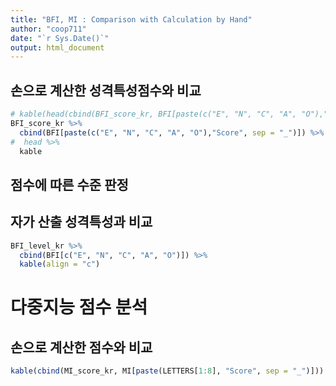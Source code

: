 ```yaml
---
title: "BFI, MI : Comparison with Calculation by Hand"
author: "coop711"
date: "`r Sys.Date()`"
output: html_document
---
```


<!--
# Data Reading

`join()`을 사용하기 위하여 `dplyr` 패키지는 사전에 등록

```r
library(knitr)
library(pander)
library(magrittr)
library(dplyr)
panderOptions("table.split.table", Inf)
```

## 필수 자료 읽어들이기

```r
load("./BFI_MI_AR2002.RData")
str(BFI)
str(MI)
str(class_roll)
options(width = 180)
```

# Big Five Inventory First

## 각 특성에 맞는 점수끼리 합산.

```r
# E <- BFI$E1 + BFI$E2
# N <- BFI$N1 + BFI$N2
# C <- BFI$C1 + BFI$C2
# A <- BFI$A1 + BFI$A2 + BFI$A3
# O <- BFI$O1 + BFI$O2 + BFI$O3
```

data frame으로 정리하고, 한글 명칭 부여

```r
#> 응답 값을 
# BFI_data <- BFI[3:14]
#> 각 변수명의 첫 글짜를 떼어내어 R 오브젝트로 저장
abb_BFI <- c("E", "N", "C", "A", "O")
#> 성격 특성별 점수 합산
BFI_score <- abb_BFI %>%
  sapply(. %>% {BFI[3:14][, `==`(BFI[3:14] %>% names %>% substr(1, 1), .)] %>% 
      apply(1, sum)}) %>%
  data.frame
# BFI_score <- data.frame(sapply(abb_BFI, 
#                                function(x) apply(BFI_data[, substr(names(BFI_data), 1, 1) == x], 1, sum)))
# BFI_score <- data.frame(mapply(function(x) apply(BFI_data[, substr(names(BFI_data), 1, 1) == x], 1, sum), abb_BFI))
#> 성격 특성별 점수에 이름 부여
names(BFI_score) <- abb_BFI
#> 성격 특성의 한글 이름 저장
BFI_type_kr <- c("외향성", "신경성", "성실성", "친화성", "개방성")
#> 성격 특성 한글 버전 저장
BFI_score_kr <- BFI_score
names(BFI_score_kr) <- BFI_type_kr
#> 학번을 행이름으로 설정
rownames(BFI_score_kr) <- BFI$ID
kable(head(BFI_score_kr))
```
-->

## 손으로 계산한 성격특성점수와 비교

```r
# kable(head(cbind(BFI_score_kr, BFI[paste(c("E", "N", "C", "A", "O"),"Score", sep = "_")])))
BFI_score_kr %>%
  cbind(BFI[paste(c("E", "N", "C", "A", "O"),"Score", sep = "_")]) %>%
#  head %>%
  kable
```

## 점수에 따른 수준 판정

<!--
### `ifelse()`

```r
E_level_kr <- BFI_score %$%
  ifelse(E <= 4, "낮음", ifelse(E <= 6, "중하", ifelse(E <= 8, "중상", "높음"))) 
N_level_kr <- BFI_score %$%
  ifelse(N <= 4, "낮음", ifelse(N <= 6, "중하", ifelse(N <= 8, "중상", "높음")))
C_level_kr <- BFI_score %$%
  ifelse(C <= 4, "낮음", ifelse(C <= 6, "중하", ifelse(C <= 8, "중상", "높음")))
A_level_kr <-  BFI_score %$%
  ifelse(A <= 10, "낮음", ifelse(A <= 12, "중하", ifelse(A <= 13, "중상", "높음")))
O_level_kr <-  BFI_score %$%
  ifelse(O <= 8, "낮음", ifelse(O <= 10, "중하", ifelse(O <= 12, "중상", "높음")))
```

```r
E_level_kr <- BFI_score %$%
  ifelse(.$E <= 4, "낮음", ifelse(.$E <= 6, "중하", ifelse(.$E <= 8, "중상", "높음"))) 
N_level_kr <- BFI_score %$%
  ifelse(.$N <= 4, "낮음", ifelse(.$N <= 6, "중하", ifelse(.$N <= 8, "중상", "높음")))
C_level_kr <- BFI_score %$%
  ifelse(.$C <= 4, "낮음", ifelse(.$C <= 6, "중하", ifelse(.$C <= 8, "중상", "높음")))
A_level_kr <-  BFI_score %$%
  ifelse(.$A <= 10, "낮음", ifelse(.$A <= 12, "중하", ifelse(.$A <= 13, "중상", "높음")))
O_level_kr <-  BFI_score %$%
  ifelse(.$O <= 8, "낮음", ifelse(.$O <= 10, "중하", ifelse(.$O <= 12, "중상", "높음")))
```

ordered factor 로 구성된 data frame 으로 정리

```r
BFI_level <- data.frame(E_level_kr, N_level_kr, C_level_kr, A_level_kr, O_level_kr)
BFI_level_kr <- BFI_level %>%
  lapply(. %>% factor(., levels = c("낮음", "중하", "중상", "높음"), ordered = TRUE)) %>%
  data.frame
# BFI_level_kr <- data.frame(lapply(BFI_level, 
#                                   function(x) factor(x, levels = c("낮음", "중하", "중상", "높음"), 
#                                                      ordered = TRUE)))
dimnames(BFI_level_kr) <- list(ID = BFI$ID, BFI_type_kr)
kable(head(BFI_level_kr))
```

### `mapply()`

위 과정은 다음과 같이 사용자 함수와 `mapply()` 또는 `lapply()`를 이용하여 다소 줄일 수도 있다.

```r
criteria <- function(x, a = c(4, 6, 8)){
  ifelse(x <= a[1], "낮음", ifelse(x <= a[2], "중하", ifelse(x <= a[3], "중상", "높음")))
}
a <- list(c(4, 6, 8), c(4, 6, 8), c(4, 6, 8), c(10, 12, 13), c(8, 10, 12)) 
BFI_level_kr <- BFI_score %>%
  mapply(criteria, ., a = a) %>%
  data.frame %>%
  lapply(. %>% factor(., levels = c("낮음", "중하", "중상", "높음"), ordered = TRUE)) %>%
  data.frame
# BFI_level <- data.frame(mapply(criteria, BFI_score, a = a))
# BFI_level_kr <- data.frame(lapply(BFI_level, 
#                                     function(x) factor(x, levels = c("낮음", "중하", "중상", "높음"), 
#                                                        ordered = TRUE)))
dimnames(BFI_level_kr) <- list(ID = BFI$ID, BFI_type_kr)
BFI_level_kr %>%
  head %>%
  kable
# kable(head(BFI_level_kr))
```
-->

##  자가 산출 성격특성과 비교

```r
BFI_level_kr %>%
  cbind(BFI[c("E", "N", "C", "A", "O")]) %>%
  kable(align = "c")
```

<!--
## 각 성격 특성의 분포를 `table`로 요약

```r
BFI_level_kr %>%
  sapply(table) %>%
  `[`(4:1, ) %>%
  kable
# BFI_level_tbl <- sapply(BFI_level_kr, table)
# kable(BFI_level_tbl[4:1, ])
```

## 출석부에 합치기

`rownames`으로 되어 있는 학번(`ID`)을 `ID`로 돌리고, `row.names`는 일련번호로 정리하여 `left_join`에 사용할 수 있도록 한다.

```r
BFI_level_kr_df <- BFI_level_kr %>%
  data.frame(ID = BFI$ID, ., 
             row.names = 1:nrow(.), 
             stringsAsFactors = FALSE) 
BFI_level_kr_df %>%
  head %>%
  kable
```

전체 출석부로 통합하고, 실험에 참여하지 않은 사람들은 `<NA>`로 표시.

```r
BFI_full_kr <- BFI_level_kr_df %>%
  left_join(class_roll, ., by = "ID")
# Name 제외
BFI_full_kr <- BFI_full_kr[-2]
BFI_full_kr %>%
  kable
# kable(head(BFI_full_kr))
```
-->

# 다중지능 점수 분석

<!--
## `for` loop

다중지능 점수를 합산하기 위하여 `for` loop를 활용.

```r
#> 매 여덟번째 나오는 컬럼을 합해서 지능별 점수  소계 산출
#> time stamp 빼고, ID 컬럼 다음부터 계산이 시작되므로 `j + 1`인 것이다.
#> 일곱번 반복되는 데 초기값을 넣었으므로 `i  in 1:6`이다.
M <- matrix(numeric(0), nrow = nrow(MI), ncol = 8)
for(j in 1:8) {
  M[, j] <- MI[-1][, j + 1]
    for(i in 1:6) {
      M[, j] <- M[, j] + MI[-1][, j + 1 + i * 8]
    }
}
MI_score_kr <- M
MI_names_kr <- c("음악", "신체운동", "논리수학", "공간", "언어", "인간친화", "자기성찰", "자연친화")
dimnames(MI_score_kr) <- list(ID = MI$ID, MI_names_kr)
kable(head(MI_score_kr))
```
-->

## 손으로 계산한 점수와 비교

```r
kable(cbind(MI_score_kr, MI[paste(LETTERS[1:8], "Score", sep = "_")]))
```

<!--

## `sapply()`

```r
MI_score <- LETTERS[1:8] %>%
  sapply(. %>% {MI[3:58][, `==`(MI[3:58] %>% names %>% substr(1, 1), .)] %>% 
      apply(1, sum)}) %>%
  data.frame
MI_names_kr <- c("음악", "신체운동", "논리수학", "공간", "언어", "인간친화", "자기성찰", "자연친화")
dimnames(MI_score) <- list(ID = MI$ID, MI_names_kr)
kable(head(MI_score))
```

각 지능을 점수 순으로 배열, NA는 나중에 처리. 구글 설문지의 구조상 일부 문항에서 무응답이 나오지는 않는 구조임. 

```r
MI_order_kr <- MI_score_kr %>%
  apply(MARGIN = 1, 
        FUN = order, decreasing = TRUE)
#> `apply` 연산의 결과로 `MI_order_kr` 은 8개의 행을 가진 행렬이 된다. 
#> 학번 별로 order를 보려면 전치 행렬이 필요하다.
MI_order_kr %>%
  t %>%
  head %>%
  pander
```

강점 순위별로 정리

```r
MI_sort_kr <- matrix(MI_names_kr[MI_order_kr], 
                     ncol = 8, byrow = TRUE, 
                     dimnames = list(MI$ID, 
                                     paste0("제", 1:8, "순위")))
MI_sort_kr %>%
  kable(align = "c")
```

### 전체 출석부에 합치기

`rownames`를 `ID`로 돌리고, `row.names`는 없앰.

```r
MI_sort_kr_df <- MI_sort_kr %>%
  data.frame(ID = MI$ID, ., row.names = NULL, stringsAsFactors = FALSE)
MI_sort_kr_df %>%
  kable(align = "c")
# kable(head(MI_sort_kr_df), align = "c")
```

각 순위를 8수준 factor로 통일

```r
# MI_sort_kr_df[-1] <- lapply(MI_sort_kr_df[-1], function(x) factor(x, levels = c("음악", "신체운동", "논리수학", "공간", "언어", "인간친화", "자기성찰", "자연친화")))
MI_sort_kr_df[-1] %<>%
  lapply(. %>% factor(levels = c("음악", "신체운동", "논리수학", "공간", "언어", "인간친화", "자기성찰", "자연친화")))
```

출석부에 통합

```r
MI_sort_full_kr <- MI_sort_kr_df %>%
  left_join(class_roll, ., by = "ID")
setdiff(MI_sort_full_kr$ID, BFI_full_kr$ID)
setdiff(BFI_full_kr$ID, MI_sort_full_kr$ID)
#> 이름은 제외
MI_sort_full_kr <- MI_sort_full_kr[-2]
MI_sort_full_kr %>%
  head %>%
  kable(align = "c")
```

# 두 data frame을 하나로

Merge 2 data frames into one

```r
BFI_MI_full <- data.frame(BFI_full_kr, MI_sort_full_kr[c(2:4)])
BFI_MI_full %>%
  head %>%
  kable(align = "c")
# kable(head(BFI_MI_full), align = "c")
```

## 결석생 확인

### BFI

BFI결석생은 간단히 전체 출석부의 학번 집합에서 BFI 응답자의 학번 집합을 뺸 것임.
시행 당일 외에 늦은 응답도 출석으로 인정하지만, 한 가지 조사만 수행한 경우는 별도 처리.

```r
class_roll$ID %>%
  setdiff(BFI$ID) 
# setdiff(class_roll$ID, BFI$ID)
# class_roll$Name[class_roll$ID %in% setdiff(class_roll$ID, BFI$ID)]
```

### MI

```r
class_roll$ID %>%
  setdiff(MI$ID)
# setdiff(class_roll$ID, MI$ID)
# class_roll$Name[class_roll$ID %in% setdiff(class_roll$ID, MI$ID)]
```

## Save

```r
saveRDS(BFI, file = "./BFI2002.RDS")
saveRDS(MI, file = "./MI2002.RDS")
save.image("BFI_MI_report_AR2002.RData")
```
-->